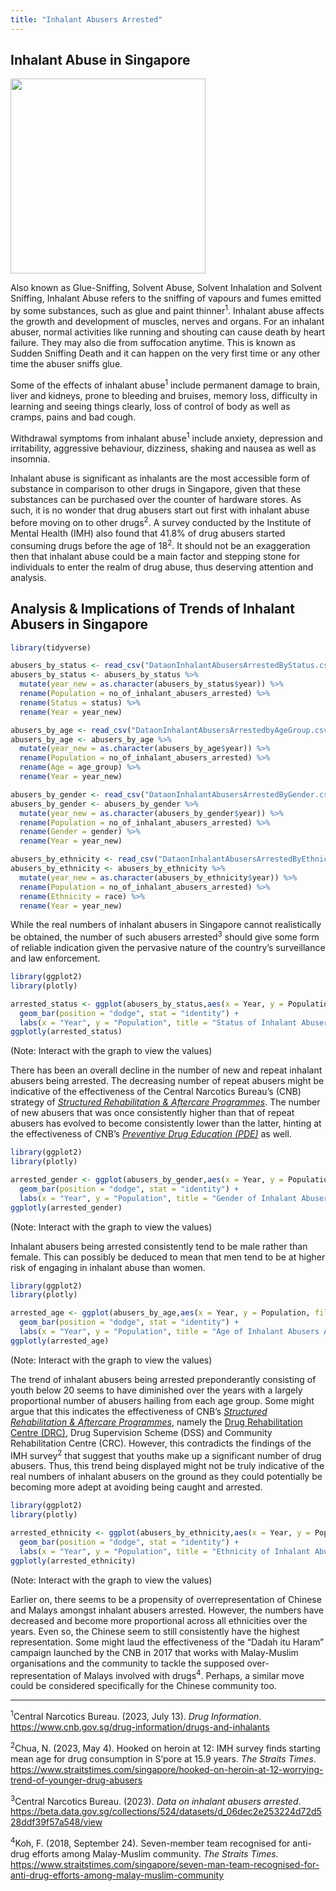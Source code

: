 ```yaml
---
title: "Inhalant Abusers Arrested"
---
```


## Inhalant Abuse in Singapore

![](inhalants.jpeg){fig-align="center" width="312"}

Also known as Glue-Sniffing, Solvent Abuse, Solvent Inhalation and Solvent Sniffing, Inhalant Abuse refers to the sniffing of vapours and fumes emitted by some substances, such as glue and paint thinner^1^. Inhalant abuse affects the growth and development of muscles, nerves and organs. For an inhalant abuser, normal activities like running and shouting can cause death by heart failure. They may also die from suffocation anytime. This is known as Sudden Sniffing Death and it can happen on the very first time or any other time the abuser sniffs glue.

Some of the effects of inhalant abuse^1^ include permanent damage to brain, liver and kidneys, prone to bleeding and bruises, memory loss, difficulty in learning and seeing things clearly, loss of control of body as well as cramps, pains and bad cough.

Withdrawal symptoms from inhalant abuse^1^ include anxiety, depression and irritability, aggressive behaviour, dizziness, shaking and nausea as well as insomnia.

Inhalant abuse is significant as inhalants are the most accessible form of substance in comparison to other drugs in Singapore, given that these substances can be purchased over the counter of hardware stores. As such, it is no wonder that drug abusers start out first with inhalant abuse before moving on to other drugs^2^. A survey conducted by the Institute of Mental Health (IMH) also found that 41.8% of drug abusers started consuming drugs before the age of 18^2^. It should not be an exaggeration then that inhalant abuse could be a main factor and stepping stone for individuals to enter the realm of drug abuse, thus deserving attention and analysis.

## Analysis & Implications of Trends of Inhalant Abusers in Singapore

```r
library(tidyverse)

abusers_by_status <- read_csv("DataonInhalantAbusersArrestedByStatus.csv")
abusers_by_status <- abusers_by_status %>%
  mutate(year_new = as.character(abusers_by_status$year)) %>%
  rename(Population = no_of_inhalant_abusers_arrested) %>%
  rename(Status = status) %>%
  rename(Year = year_new)

abusers_by_age <- read_csv("DataonInhalantAbusersArrestedbyAgeGroup.csv")
abusers_by_age <- abusers_by_age %>%
  mutate(year_new = as.character(abusers_by_age$year)) %>%
  rename(Population = no_of_inhalant_abusers_arrested) %>%
  rename(Age = age_group) %>%
  rename(Year = year_new)

abusers_by_gender <- read_csv("DataonInhalantAbusersArrestedByGender.csv")
abusers_by_gender <- abusers_by_gender %>%
  mutate(year_new = as.character(abusers_by_gender$year)) %>%
  rename(Population = no_of_inhalant_abusers_arrested) %>%
  rename(Gender = gender) %>%
  rename(Year = year_new)

abusers_by_ethnicity <- read_csv("DataonInhalantAbusersArrestedByEthnicGroup.csv")
abusers_by_ethnicity <- abusers_by_ethnicity %>%
  mutate(year_new = as.character(abusers_by_ethnicity$year)) %>%
  rename(Population = no_of_inhalant_abusers_arrested) %>%
  rename(Ethnicity = race) %>%
  rename(Year = year_new)
```

While the real numbers of inhalant abusers in Singapore cannot realistically be obtained, the number of such abusers arrested^3^ should give some form of reliable indication given the pervasive nature of the country's surveillance and law enforcement.

```r
library(ggplot2)
library(plotly)

arrested_status <- ggplot(abusers_by_status,aes(x = Year, y = Population, fill = Status)) + 
  geom_bar(position = "dodge", stat = "identity") +
  labs(x = "Year", y = "Population", title = "Status of Inhalant Abusers Arrested", fill = "Status")
ggplotly(arrested_status)
```

(Note: Interact with the graph to view the values)

There has been an overall decline in the number of new and repeat inhalant abusers being arrested. The decreasing number of repeat abusers might be indicative of the effectiveness of the Central Narcotics Bureau's (CNB) strategy of [*Structured Rehabilitation & Aftercare Programmes*](index.qmd). The number of new abusers that was once consistently higher than that of repeat abusers has evolved to become consistently lower than the latter, hinting at the effectiveness of CNB's [*Preventive Drug Education (PDE)*](index.qmd) as well.

```r
library(ggplot2)
library(plotly)

arrested_gender <- ggplot(abusers_by_gender,aes(x = Year, y = Population, fill = Gender)) + 
  geom_bar(position = "dodge", stat = "identity") +
  labs(x = "Year", y = "Population", title = "Gender of Inhalant Abusers Arrested", fill = "Gender")
ggplotly(arrested_gender)
```

(Note: Interact with the graph to view the values)

Inhalant abusers being arrested consistently tend to be male rather than female. This can possibly be deduced to mean that men tend to be at higher risk of engaging in inhalant abuse than women.

```r
library(ggplot2)
library(plotly)

arrested_age <- ggplot(abusers_by_age,aes(x = Year, y = Population, fill = Age)) + 
  geom_bar(position = "dodge", stat = "identity") +
  labs(x = "Year", y = "Population", title = "Age of Inhalant Abusers Arrested", fill = "Age Group")
ggplotly(arrested_age)
```

(Note: Interact with the graph to view the values)

The trend of inhalant abusers being arrested preponderantly consisting of youth below 20 seems to have diminished over the years with a largely proportional number of abusers hailing from each age group. Some might argue that this indicates the effectiveness of CNB's [*Structured Rehabilitation & Aftercare Programmes*](index.qmd), namely the [Drug Rehabilitation Centre (DRC)](index.qmd), Drug Supervision Scheme (DSS) and Community Rehabilitation Centre (CRC). However, this contradicts the findings of the IMH survey^2^ that suggest that youths make up a significant number of drug abusers. Thus, this trend being displayed might not be truly indicative of the real numbers of inhalant abusers on the ground as they could potentially be becoming more adept at avoiding being caught and arrested.

```r
library(ggplot2)
library(plotly)

arrested_ethnicity <- ggplot(abusers_by_ethnicity,aes(x = Year, y = Population, fill = Ethnicity)) + 
  geom_bar(position = "dodge", stat = "identity") +
  labs(x = "Year", y = "Population", title = "Ethnicity of Inhalant Abusers Arrested", fill = "Ethnicity")
ggplotly(arrested_ethnicity)
```

(Note: Interact with the graph to view the values)

Earlier on, there seems to be a propensity of overrepresentation of Chinese and Malays amongst inhalant abusers arrested. However, the numbers have decreased and become more proportional across all ethnicities over the years. Even so, the Chinese seem to still consistently have the highest representation. Some might laud the effectiveness of the "Dadah itu Haram" campaign launched by the CNB in 2017 that works with Malay-Muslim organisations and the community to tackle the supposed over-representation of Malays involved with drugs^4^. Perhaps, a similar move could be considered specifically for the Chinese community too.

------------------------------------------------------------------------

^1^Central Narcotics Bureau. (2023, July 13). *Drug Information*. <https://www.cnb.gov.sg/drug-information/drugs-and-inhalants>

^2^Chua, N. (2023, May 4). Hooked on heroin at 12: IMH survey finds starting mean age for drug consumption in S'pore at 15.9 years. *The Straits Times*. <https://www.straitstimes.com/singapore/hooked-on-heroin-at-12-worrying-trend-of-younger-drug-abusers>

^3^Central Narcotics Bureau. (2023). *Data on inhalant abusers arrested*. <https://beta.data.gov.sg/collections/524/datasets/d_06dec2e253224d72d528ddf39f57a548/view>

^4^Koh, F. (2018, September 24). Seven-member team recognised for anti-drug efforts among Malay-Muslim community. *The Straits Times*. <https://www.straitstimes.com/singapore/seven-man-team-recognised-for-anti-drug-efforts-among-malay-muslim-community>
